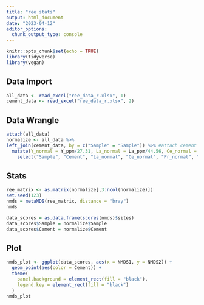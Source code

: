 ```yaml
---
title: "ree stats"
output: html_document
date: "2023-04-12"
editor_options: 
  chunk_output_type: console
---
```


```r
knitr::opts_chunk$set(echo = TRUE)
library(tidyverse)
library(vegan)
```

## Data Import
```r
all_data <- read_excel("ree_data_r.xlsx", 1)
cement_data <- read_excel("ree_data_r.xlsx", 2)
```

## Data Wrangle
```r
attach(all_data)
normalize <- all_data %>%
left_join(cement_data, by = c("Sample" = "Sample")) %>% #attach cement to each observation
  mutate(Y_normal = Y_ppm/27.31, La_normal = La_ppm/44.56, Ce_normal = Ce_ppm/88.25, Pr_normal = Pr_ppm/10.15, Nd_normal = Nd_ppm/37.32, Sm_normal = Sm_ppm/6.884, Eu_normal = Eu_ppm/1.215, Gd_normal = Gd_ppm/6.043, Dy_normal = Dy_ppm/5.325, Ho_normal = Ho_ppm/1.052, Er_normal = Er_ppm/3.075, Tm_normal = Tm_ppm/0.4510, Yb_normal = Yb_ppm/3.012, Lu_normal = Lu_ppm/0.4386) %>% #normalize values using PAAS data from Pourmand et al. 2012
    select("Sample", "Cement", "La_normal", "Ce_normal", "Pr_normal", "Nd_normal", "Sm_normal", "Eu_normal",  "Gd_normal","Dy_normal", "Y_normal", "Ho_normal", "Er_normal", "Tm_normal", "Yb_normal")#filter out non normalized values and Lu
```

## Stats
``` r
ree_matrix <- as.matrix(normalize[,3:ncol(normalize)])
set.seed(123)
nmds = metaMDS(ree_matrix, distance = "bray")
nmds
```

```r
data_scores = as.data.frame(scores(nmds)$sites)
data_scores$Sample = normalize$Sample
data_scores$Cement = normalize$Cement
```


## Plot
```r
nmds_plot <- ggplot(data_scores, aes(x = NMDS1, y = NMDS2)) +
  geom_point(aes(color = Cement)) +
  theme(
    panel.background = element_rect(fill = "black"),
    legend.key = element_rect(fill = "black")
  )
nmds_plot
```